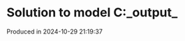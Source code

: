 # Solution to model C:\Users\pedrocruz\Documents\GitHub\pyequa\examples\cloze\_output_

Produced in 2024-10-29 21:19:37

